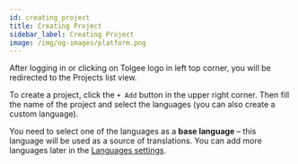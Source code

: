 ```yaml
---
id: creating_project
title: Creating Project
sidebar_label: Creating Project
image: /img/og-images/platform.png
---
```



After logging in or clicking on Tolgee logo in left top corner, you will be redirected to the Projects list view.

To create a project, click the `+ Add` button in the upper right corner. Then fill the name of the project and select the languages (you can also create a custom language).

You need to select one of the languages as a **base language** – this language will be used as a source of translations. You can add more languages later in the [Languages settings](/platform/projects_and_organizations/languages#editing-languages).

<ScreenRecording>
  <source src="/create-project.mov" />
</ScreenRecording>
